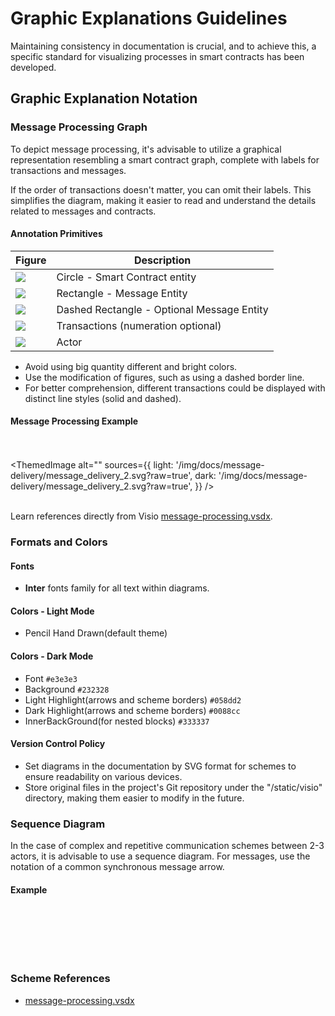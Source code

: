
# Graphic Explanations Guidelines

Maintaining consistency in documentation is crucial, and to achieve this, a specific standard for visualizing processes in smart contracts has been developed.

## Graphic Explanation Notation

### Message Processing Graph

To depict message processing, it's advisable to utilize a graphical representation resembling a smart contract graph, complete with labels for transactions and messages.

If the order of transactions doesn't matter, you can omit their labels. This simplifies the diagram, making it easier to read and understand the details related to messages and contracts.

#### Annotation Primitives

|Figure|Description|
|------|-----------|
|![](/img/docs/scheme-templates/message-processing-graphs/circle_for_smart_contract.svg?raw=true) | Circle - Smart Contract entity |
|![](/img/docs/scheme-templates/message-processing-graphs/rectangle_for_regular_message.svg?raw=true)  | Rectangle - Message Entity |
|![](/img/docs/scheme-templates/message-processing-graphs/dashed_rectgl_for_optional_message.svg?raw=true)  | Dashed Rectangle - Optional Message Entity |
|![](/img/docs/scheme-templates/message-processing-graphs/line_for_transaction.svg?raw=true) | Transactions (numeration optional)|
|![](/img/docs/scheme-templates/message-processing-graphs/person_figure_for_actor.svg?raw=true) | Actor|

* Avoid using big quantity different and bright colors.
* Use the modification of figures, such as using a dashed border line.
* For better comprehension, different transactions could be displayed with distinct line styles (solid and dashed).


#### Message Processing Example

<br></br>
<ThemedImage
  alt=""
  sources={{
    light: '/img/docs/message-delivery/message_delivery_2.svg?raw=true',
    dark: '/img/docs/message-delivery/message_delivery_2.svg?raw=true',
  }}
/>
<br></br>



Learn references directly from Visio [message-processing.vsdx](/schemes-visio/message_processing.vsdx).


### Formats and Colors

#### Fonts

* **Inter** fonts family  for all text within diagrams.

#### Colors - Light Mode
* Pencil Hand Drawn(default theme)

#### Colors - Dark Mode
* Font `#e3e3e3`
* Background `#232328`
* Light Highlight(arrows and scheme borders) `#058dd2`
* Dark Highlight(arrows and scheme borders) `#0088cc`
* InnerBackGround(for nested blocks) `#333337`


#### Version Control Policy

* Set diagrams in the documentation by SVG format for schemes to ensure readability on various devices.
* Store original files in the project's Git repository under the "/static/visio" directory, making them easier to modify in the future.


### Sequence Diagram
In the case of complex and repetitive communication schemes between 2-3 actors, it is advisable to use a sequence diagram. For messages, use the notation of a common synchronous message arrow.

#### Example

<br></br>
<div class="text--center">
<ThemedImage
  alt=""
  sources={{
    light: '/img/docs/message-delivery/message_delivery_7.svg?raw=true',
    dark: '/img/docs/message-delivery/message_delivery_7.svg?raw=true',
  }}
/>
</div>
<br></br>


### Scheme References

* [message-processing.vsdx](/schemes-visio/message_processing.vsdx)

